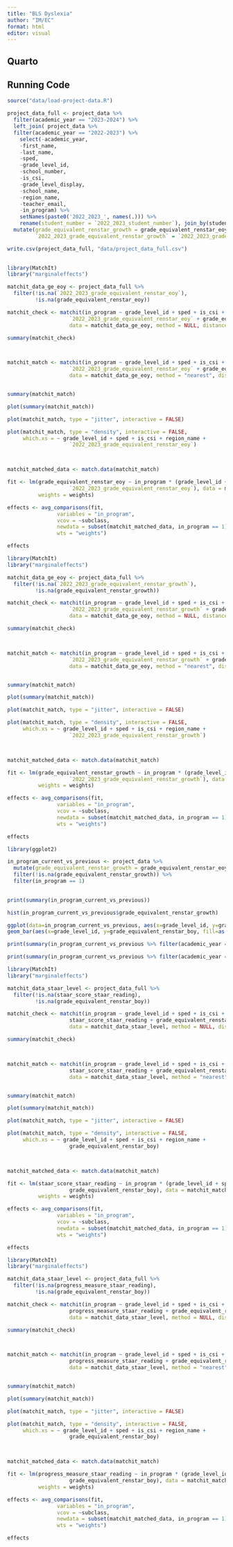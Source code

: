 ```yaml
---
title: "BLS Dyslexia"
author: "IM/EC"
format: html
editor: visual
---
```


## Quarto

## Running Code


```r
source("data/load-project-data.R")

project_data_full <- project_data %>% 
  filter(academic_year == "2023-2024") %>%
  left_join( project_data %>% 
  filter(academic_year == "2022-2023") %>% 
    select(-academic_year,
    -first_name,
    -last_name,
    -sped,
    -grade_level_id,
    -school_number,
    -is_csi,
    -grade_level_display,
    -school_name,
    -region_name,
    -teacher_email,
    -in_program) %>%
    setNames(paste0('2022_2023_', names(.))) %>%
    rename(student_number = `2022_2023_student_number`), join_by(student_number)) %>%
  mutate(grade_equivalent_renstar_growth = grade_equivalent_renstar_eoy - grade_equivalent_renstar_boy,
         `2022_2023_grade_equivalent_renstar_growth` = `2022_2023_grade_equivalent_renstar_eoy` - `grade_equivalent_renstar_boy`)

write.csv(project_data_full, "data/project_data_full.csv")
  

```



```r

library(MatchIt)
library("marginaleffects")

matchit_data_ge_eoy <- project_data_full %>%
  filter(!is.na(`2022_2023_grade_equivalent_renstar_eoy`),
         !is.na(grade_equivalent_renstar_eoy))

matchit_check <- matchit(in_program ~ grade_level_id + sped + is_csi + region_name + 
                    `2022_2023_grade_equivalent_renstar_eoy` + grade_equivalent_renstar_eoy, 
                    data = matchit_data_ge_eoy, method = NULL, distance = "glm")

summary(matchit_check)



matchit_match <- matchit(in_program ~ grade_level_id + sped + is_csi + region_name +
                    `2022_2023_grade_equivalent_renstar_eoy` + grade_equivalent_renstar_eoy,
                    data = matchit_data_ge_eoy, method = "nearest", distance = "glm")


summary(matchit_match)

plot(summary(matchit_match))

plot(matchit_match, type = "jitter", interactive = FALSE)

plot(matchit_match, type = "density", interactive = FALSE,
     which.xs = ~ grade_level_id + sped + is_csi + region_name + 
                    `2022_2023_grade_equivalent_renstar_eoy`)



matchit_matched_data <- match.data(matchit_match)

fit <- lm(grade_equivalent_renstar_eoy ~ in_program * (grade_level_id + sped + is_csi + region_name + 
                    `2022_2023_grade_equivalent_renstar_eoy`), data = matchit_matched_data, 
          weights = weights)

effects <- avg_comparisons(fit,
                variables = "in_program",
                vcov = ~subclass,
                newdata = subset(matchit_matched_data, in_program == 1),
                wts = "weights")

effects


```


```r

library(MatchIt)
library("marginaleffects")

matchit_data_ge_eoy <- project_data_full %>%
  filter(!is.na(`2022_2023_grade_equivalent_renstar_growth`),
         !is.na(grade_equivalent_renstar_growth))

matchit_check <- matchit(in_program ~ grade_level_id + sped + is_csi + region_name + 
                    `2022_2023_grade_equivalent_renstar_growth` + grade_equivalent_renstar_growth, 
                    data = matchit_data_ge_eoy, method = NULL, distance = "glm")

summary(matchit_check)



matchit_match <- matchit(in_program ~ grade_level_id + sped + is_csi + region_name +
                    `2022_2023_grade_equivalent_renstar_growth` + grade_equivalent_renstar_growth,
                    data = matchit_data_ge_eoy, method = "nearest", distance = "glm")


summary(matchit_match)

plot(summary(matchit_match))

plot(matchit_match, type = "jitter", interactive = FALSE)

plot(matchit_match, type = "density", interactive = FALSE,
     which.xs = ~ grade_level_id + sped + is_csi + region_name + 
                    `2022_2023_grade_equivalent_renstar_growth`)



matchit_matched_data <- match.data(matchit_match)

fit <- lm(grade_equivalent_renstar_growth ~ in_program * (grade_level_id + sped + is_csi + region_name + 
                    `2022_2023_grade_equivalent_renstar_growth`), data = matchit_matched_data, 
          weights = weights)

effects <- avg_comparisons(fit,
                variables = "in_program",
                vcov = ~subclass,
                newdata = subset(matchit_matched_data, in_program == 1),
                wts = "weights")

effects

```
```r

library(ggplot2)

in_program_current_vs_previous <- project_data %>%
  mutate(grade_equivalent_renstar_growth = grade_equivalent_renstar_eoy - grade_equivalent_renstar_boy) %>%
  filter(!is.na(grade_equivalent_renstar_growth)) %>%
  filter(in_program == 1) 

  
print(summary(in_program_current_vs_previous))

hist(in_program_current_vs_previous$grade_equivalent_renstar_growth)

ggplot(data=in_program_current_vs_previous, aes(x=grade_level_id, y=grade_equivalent_renstar_boy, fill=academic_year)) +
geom_bar(aes(x=grade_level_id, y=grade_equivalent_renstar_boy, fill=as.factor(academic_year)), stat="summary", position = "dodge",  fun.y = "mean")

print(summary(in_program_current_vs_previous %>% filter(academic_year == '2023-2024')))

print(summary(in_program_current_vs_previous %>% filter(academic_year == '2022-2023')))

```

```r

library(MatchIt)
library("marginaleffects")

matchit_data_staar_level <- project_data_full %>%
  filter(!is.na(staar_score_staar_reading),
         !is.na(grade_equivalent_renstar_boy))

matchit_check <- matchit(in_program ~ grade_level_id + sped + is_csi + region_name + 
                    staar_score_staar_reading + grade_equivalent_renstar_boy, 
                    data = matchit_data_staar_level, method = NULL, distance = "glm")

summary(matchit_check)



matchit_match <- matchit(in_program ~ grade_level_id + sped + is_csi + region_name +
                    staar_score_staar_reading + grade_equivalent_renstar_boy,
                    data = matchit_data_staar_level, method = "nearest", distance = "glm")


summary(matchit_match)

plot(summary(matchit_match))

plot(matchit_match, type = "jitter", interactive = FALSE)

plot(matchit_match, type = "density", interactive = FALSE,
     which.xs = ~ grade_level_id + sped + is_csi + region_name + 
                    grade_equivalent_renstar_boy)



matchit_matched_data <- match.data(matchit_match)

fit <- lm(staar_score_staar_reading ~ in_program * (grade_level_id + sped + is_csi + region_name + 
                    grade_equivalent_renstar_boy), data = matchit_matched_data, 
          weights = weights)

effects <- avg_comparisons(fit,
                variables = "in_program",
                vcov = ~subclass,
                newdata = subset(matchit_matched_data, in_program == 1),
                wts = "weights")

effects
```


```r

library(MatchIt)
library("marginaleffects")

matchit_data_staar_level <- project_data_full %>%
  filter(!is.na(progress_measure_staar_reading),
         !is.na(grade_equivalent_renstar_boy))

matchit_check <- matchit(in_program ~ grade_level_id + sped + is_csi + region_name + 
                    progress_measure_staar_reading + grade_equivalent_renstar_boy, 
                    data = matchit_data_staar_level, method = NULL, distance = "glm")

summary(matchit_check)



matchit_match <- matchit(in_program ~ grade_level_id + sped + is_csi + region_name +
                    progress_measure_staar_reading + grade_equivalent_renstar_boy,
                    data = matchit_data_staar_level, method = "nearest", distance = "glm")


summary(matchit_match)

plot(summary(matchit_match))

plot(matchit_match, type = "jitter", interactive = FALSE)

plot(matchit_match, type = "density", interactive = FALSE,
     which.xs = ~ grade_level_id + sped + is_csi + region_name + 
                    grade_equivalent_renstar_boy)



matchit_matched_data <- match.data(matchit_match)

fit <- lm(progress_measure_staar_reading ~ in_program * (grade_level_id + sped + is_csi + region_name + 
                    grade_equivalent_renstar_boy), data = matchit_matched_data, 
          weights = weights)

effects <- avg_comparisons(fit,
                variables = "in_program",
                vcov = ~subclass,
                newdata = subset(matchit_matched_data, in_program == 1),
                wts = "weights")

effects
```
